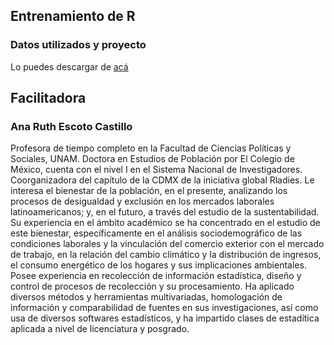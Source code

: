 ## Entrenamiento de R {.unnumbered}


### Datos utilizados y proyecto 

Lo puedes descargar de [acá](https://www.dropbox.com/scl/fo/ybjc9krmm134oiauokxbd/ANcz8i3MbjzV9gzKSAToXVg?rlkey=rrzi4qjwpmxoydgq8omw9mcht&dl=0) 


## Facilitadora {.unnumbered}

### Ana Ruth Escoto Castillo

Profesora de tiempo completo en la Facultad de Ciencias Políticas y Sociales, UNAM. Doctora en Estudios de Población por El Colegio de México, cuenta con el nivel I en el Sistema Nacional de Investigadores. Coorganizadora del capítulo de la CDMX de la iniciativa global Rladies. Le interesa el bienestar de la población, en el presente, analizando los procesos de desigualdad y exclusión en los mercados laborales latinoamericanos; y, en el futuro, a través del estudio de la sustentabilidad. Su experiencia en el ámbito académico se ha concentrado en el estudio de este bienestar, específicamente en el análisis sociodemográfico de las condiciones laborales y la vinculación del comercio exterior con el mercado de trabajo, en la relación del cambio climático y la distribución de ingresos, el consumo energético de los hogares y sus implicaciones ambientales. Posee experiencia en recolección de información estadística, diseño y control de procesos de recolección y su procesamiento. Ha aplicado diversos métodos y herramientas multivariadas, homologación de información y comparabilidad de fuentes en sus investigaciones, así como usa de diversos softwares estadísticos, y ha impartido clases de estadítica aplicada a nivel de licenciatura y posgrado.
